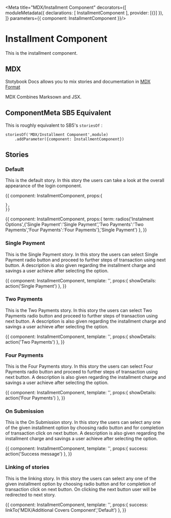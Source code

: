 
<Meta title="MDX/Installment Component" decorators={[
    moduleMetadata({
        declarations: [
            InstallmentComponent
        ],
        provider: [{}]
    }),
]} parameters={{
    component: InstallmentComponent
}}/>

# Installment Component 

This is the installment component.

## MDX

Stotybook Docs allows you to mix stories and documentation in 
[MDX Format](https://mdxjs.com/)

MDX Combines Marksown and JSX.

## ComponentMeta SB5 Equivalent

This is roughly equivalent to SB5's `storiesOf` :

```
storiesOf('MDX/Installment Component',module)
    .addParameter({component: InstallmentComponent})

```

## Stories

### Default

This is the default story. In this story the users can take a look at the overall
appearance of the login component.

<Preview>
  <Story name="Default">{{
    component: InstallmentComponent,
    props:{
      
    },
    }}    
  </Story>
</Preview>

<Preview>
  <Story name="Valid">{{
    component: InstallmentComponent,
    props:{
      term: radios('Instalment Options',{'Single Payment':'Single Payment','Two Payments':'Two Payments','Four Payments':'Four Payments'},'Single Payment')
    },
    }}    
  </Story>
</Preview>

### Single Payment

This is the Single Payment story. In this story the users can select Single Payment radio button and proceed to 
further steps of transaction using next button. A description is also given regarding the installment charge and savings a
user achieve after selecting the option. 

<Preview>
  <Story name="Single Payment">{{
    component: InstallmentComponent,
    template: '<app-installment (OnSinglePayment)="showDetails($event)"></app-installment>',
    props:{
        showDetails: action('Single Payment')
    },
    }}    
  </Story>
</Preview>

### Two Payments

This is the Two Payments story. In this story the users can select Two Payments radio button and proceed to 
further steps of transaction using next button. A description is also given regarding the installment charge and savings a
user achieve after selecting the option.

<Preview>
  <Story name="Two Payments">{{
    component: InstallmentComponent,
    template: '<app-installment (OnTwoPayments)="showDetails($event)"></app-installment>',
    props:{
        showDetails: action('Two Payments')
    },
    }}    
  </Story>
</Preview>

### Four Payments

This is the Four Payments story. In this story the users can select Four Payments radio button and proceed to 
further steps of transaction using next button. A description is also given regarding the installment charge and savings a
user achieve after selecting the option.

<Preview>
  <Story name="Four Payments">{{
    component: InstallmentComponent,
    template: '<app-installment (OnFourPayments)="showDetails($event)"></app-installment>',
    props:{
        showDetails: action('Four Payments')
    },
    }}    
  </Story>
</Preview>

### On Submission

This is the On Submission story. In this story the users can select any one of the given installment option by choosing radio button 
and for completion of transaction click on next button. A description is also given regarding the installment charge and savings a
user achieve after selecting the option.

<Preview>
  <Story name="On Submission">{{
    component: InstallmentComponent,
    template: '<app-installment (OnSubmission)="success($event)"></app-installment>',
    props:{
        success: action('Success message')
    },
    }}    
  </Story>
</Preview>

### Linking of stories

This is the linking story. In this story the users can select any one of the given installment option by choosing radio button 
and for completion of transaction click on next button. On clicking the next button user will be redirected to next story.

<Preview>
  <Story name="Link to next story">{{
    component: InstallmentComponent,
    template: '<app-installment (OnSubmission)="success($event)"></app-installment>',
    props:{
        success: linkTo('MDX/Additional Covers Component','Default')
    },
    }}    
  </Story>
</Preview>